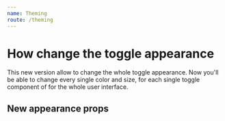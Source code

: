 ```yaml
---
name: Theming
route: /theming
---
```


# How change the toggle appearance

This new version allow to change the whole toggle appearance. Now you'll be able to change every single color and size, for each single toggle component of for the whole user interface.

## New appearance props